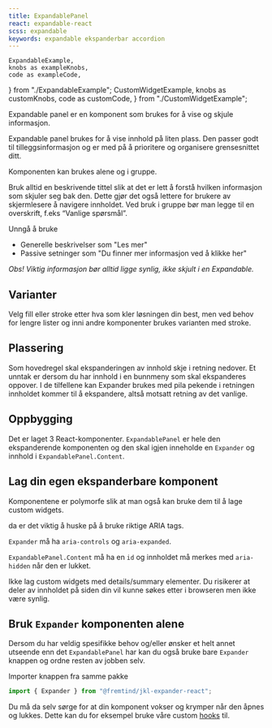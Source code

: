 ```yaml
---
title: ExpandablePanel
react: expandable-react
scss: expandable
keywords: expandable ekspanderbar accordion
---
```


    ExpandableExample,
    knobs as exampleKnobs,
    code as exampleCode,
} from "./ExpandableExample";
    CustomWidgetExample,
    knobs as customKnobs,
    code as customCode,
} from "./CustomWidgetExample";

<Ingress>
    Expandable panel er en komponent som brukes for å vise og skjule
    informasjon.
</Ingress>

<ComponentExample
    title="ExpandablePanel"
    component={ExpandableExample}
    knobs={exampleKnobs}
    codeExample={exampleCode}
/>

Expandable panel brukes for å vise innhold på liten plass. Den passer godt til
tilleggsinformasjon og er med på å prioritere og organisere grensesnittet ditt.

Komponenten kan brukes alene og i gruppe.

Bruk alltid en beskrivende tittel slik at det er lett å forstå hvilken informasjon
som skjuler seg bak den. Dette gjør det også lettere for brukere av skjermlesere å
navigere innholdet. Ved bruk i gruppe bør man legge til en overskrift, f.eks “Vanlige spørsmål”.

Unngå å bruke

-   Generelle beskrivelser som "Les mer"
-   Passive setninger som "Du finner mer informasjon ved å klikke her"

_Obs! Viktig informasjon bør alltid ligge synlig, ikke skjult i en Expandable._

## Varianter

Velg fill eller stroke etter hva som kler løsningen din best, men ved behov for lengre
lister og inni andre komponenter brukes varianten med stroke.

## Plassering

Som hovedregel skal ekspanderingen av innhold skje i retning nedover. Et unntak er
dersom du har innhold i en bunnmeny som skal ekspanderes oppover. I de tilfellene kan
Expander brukes med pila pekende i retningen innholdet kommer til å ekspandere,
altså motsatt retning av det vanlige.

## Oppbygging

Det er laget 3 React-komponenter. `ExpandablePanel` er hele den ekspanderende komponenten og
den skal igjen inneholde en `Expander` og innhold i `ExpandablePanel.Content`.

## Lag din egen ekspanderbare komponent

Komponentene er polymorfe slik at man også kan bruke dem til å lage custom widgets.

<ComponentExample
    title="Egen komponent"
    component={CustomWidgetExample}
    knobs={customKnobs}
    codeExample={customCode}
/>

da er det viktig å huske på å bruke riktige ARIA tags.

`Expander` må ha `aria-controls` og `aria-expanded`.

`ExpandablePanel.Content` må ha en `id` og innholdet må merkes med `aria-hidden` når
den er lukket.

Ikke lag custom widgets med details/summary elementer. Du risikerer at deler av innholdet
på siden din vil kunne søkes etter i browseren men ikke være synlig.

## Bruk `Expander` komponenten alene

Dersom du har veldig spesifikke behov og/eller ønsker et helt annet utseende enn
det `ExpandablePanel` har kan du også bruke bare `Expander` knappen og ordne resten
av jobben selv.

Importer knappen fra samme pakke

```jsx
import { Expander } from "@fremtind/jkl-expander-react";
```

Du må da selv sørge for at din komponent vokser og krymper når den åpnes og lukkes.
Dette kan du for eksempel bruke våre custom [hooks](https://jokul.fremtind.no/komponenter/animation/) til.

